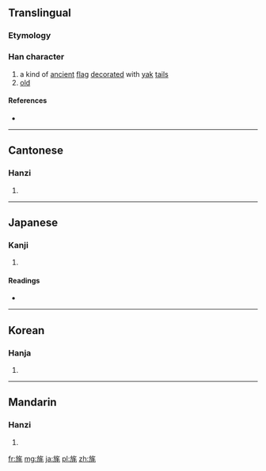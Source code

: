 ==Translingual==

===Etymology===
{{Han compound|㫃|毛|c1=s|c2=p|ls=psc}}

===Han character===
{{Han char|rn=70|rad=方|as=06|sn=10|four=0821<sub>4</sub>|canj=卜尸人竹山 (YSOHU)|ids=⿸⿰[[方]][[𠂉]][[毛]]}}

# a kind of [[ancient]] [[flag]] [[decorate]]d with [[yak]] [[tail]]s
# [[old]]

====References====
* {{Han ref|kx=0482.180|dkj=13642|dj=0844.120|hdz=32177.060|uh=65C4|ud=26052|bh=D1D1|bd=53713}}

----

==Cantonese==

===Hanzi===
{{yue-hanzi|jyut=|y=mou4}}

# {{defn|lang=yue|sort=方06}}

----

==Japanese==

===Kanji===
{{ja-kanji|grade=|rs=方06}}

# {{defn|lang=ja|sort=方06}}

====Readings====
* {{ja-readings|on=[[ぼう]] (bō), [[もう]] (mō)|kun=[[はたかざり]] (hatakazari), [[おいぼれ]] (oibore)}}

----

==Korean==

===Hanja===
{{ko-hanja|hangeul=모|eumhun=|rv=mo|mr=mo|y=mo}}

# {{defn|lang=ko|sort=方06}}

----

==Mandarin==

===Hanzi===
{{cmn-hanzi|pin=[[máo]] ([[mao2]])|wg=mao<sup>2</sup>}}

# {{defn|lang=cmn|sort=方06}}

[[fr:旄]]
[[mg:旄]]
[[ja:旄]]
[[pl:旄]]
[[zh:旄]]